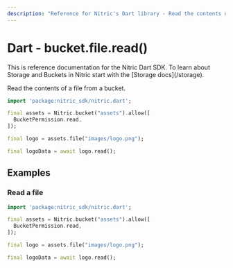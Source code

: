 ```yaml
---
description: "Reference for Nitric's Dart library - Read the contents of a file from a bucket."
---
```


# Dart - bucket.file.read()

<Note>
  This is reference documentation for the Nitric Dart SDK. To learn about
  Storage and Buckets in Nitric start with the [Storage docs](/storage).
</Note>

Read the contents of a file from a bucket.

```dart
import 'package:nitric_sdk/nitric.dart';

final assets = Nitric.bucket("assets").allow([
  BucketPermission.read,
]);

final logo = assets.file("images/logo.png");

final logoData = await logo.read();
```

## Examples

### Read a file

```dart
import 'package:nitric_sdk/nitric.dart';

final assets = Nitric.bucket("assets").allow([
  BucketPermission.read,
]);

final logo = assets.file("images/logo.png");

final logoData = await logo.read();
```
